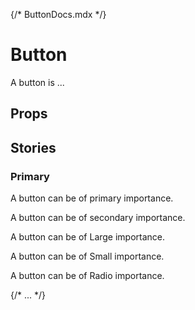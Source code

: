 {/* ButtonDocs.mdx */}


<Meta of={ButtonStories} />

# Button

A button is ...

<Primary />

## Props

<Controls />

## Stories

### Primary

A button can be of primary importance.
<Story of={ButtonStories.Primary} />

A button can be of secondary importance.

<Story of={ButtonStories.Secondary} />

A button can be of Large importance.

<Story of={ButtonStories.Large} />

A button can be of Small importance.

<Story of={ButtonStories.Small} />

A button can be of Radio importance.

<Story of={ButtonStories.RadioColor} />


{/* ... */}
